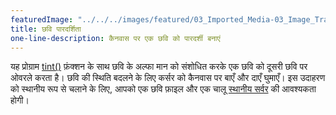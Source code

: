 ---
featuredImage: "../../../images/featured/03_Imported_Media-03_Image_Transparency-thumbnail.png"
title: छवि पारदर्शिता
one-line-description: कैनवास पर एक छवि को पारदर्शी बनाएं
---

यह प्रोग्राम <a href='https://p5js.org/reference/#/p5/tint' target='_blank'>tint()</a> फ़ंक्शन के साथ छवि के अल्फा मान को संशोधित करके एक छवि को दूसरी छवि पर ओवरले करता है। छवि की स्थिति बदलने के लिए कर्सर को कैनवास पर बाएँ और दाएँ घुमाएँ। इस उदाहरण को स्थानीय रूप से चलाने के लिए, आपको एक छवि फ़ाइल और एक चालू <a href="https://github.com/processing/p5.js/wiki/Local-server">स्थानीय सर्वर</a> की आवश्यकता होगी।